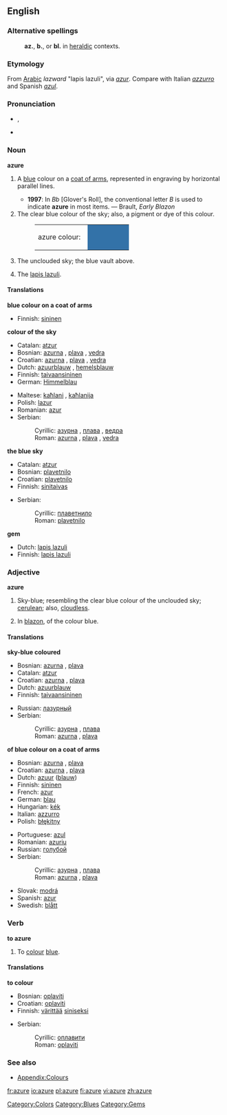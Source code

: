 {{wikipedia}}
==English==

===Alternative spellings===
:'''az.''', '''b.''', or '''bl.''' in [[heraldic]] contexts.

===Etymology===
From [[Arabic]] ''lazward'' "lapis lazuli", via {{F.}} ''[[azur]]''. Compare with Italian ''[[azzurro]]'' and Spanish ''[[azul]]''.

===Pronunciation===
*{{IPA|/ˈæʒə/}}, {{SAMPA|/"{Z@/}}
*{{IPA|/ˈæʒɚ/}}

===Noun===
'''azure'''

# {{tincture}} A [[blue]] colour on a [[coat of arms]], represented in engraving by horizontal parallel lines.
#* '''1997''': In ''Bb'' [Glover's Roll], the conventional letter ''B'' is used to indicate '''azure''' in most items. &mdash; Brault, ''Early Blazon''
# The clear blue colour of the sky; also, a pigment or dye of this colour.
#:<table><tr><td>azure colour: &nbsp;</td><td bgcolor="#3372A8" width="80">&nbsp; </td></tr></table>
# {{italbrac|poetical}} The unclouded sky; the blue vault above.
# The [[lapis lazuli]].

====Translations====
'''blue colour on a coat of arms'''
{{top}}
*Finnish: [[sininen]]
{{bottom}}

'''colour of the sky'''
{{top}}
*Catalan: [[atzur]]
*Bosnian: [[azurna#Croatian|azurna]] {{f}}, [[plava#Bosnian|plava]] {{f}}, [[vedra#Bosnian|vedra]] {{f}}
*Croatian: [[azurna#Croatian|azurna]] {{f}}, [[plava#Croatian|plava]] {{f}}, [[vedra#Croatian|vedra]] {{f}}
*Dutch: [[azuurblauw]] {{n}}, [[hemelsblauw]] {{n}}
*Finnish: [[taivaansininen]]
*German: [[Himmelblau]] {{n}}
{{mid}}
*Maltese: [[kaħlani]] {{m}}, [[kaħlanija]] {{f}}
*Polish: [[lazur]] {{m}}
*Romanian: [[azur]]
*Serbian:
*:Cyrillic: [[азурна#Serbian|азурна]] {{f}}, [[плава#Serbian|плава]] {{f}}, [[ведра#Serbian|ведра]] {{f}}
*:Roman: [[azurna#Serbian|azurna]] {{f}}, [[plava#Serbian|plava]] {{f}}, [[vedra#Serbian|vedra]] {{f}}
{{bottom}}

'''the blue sky'''
{{top}}
*Catalan: [[atzur]]
*Bosnian: [[plavetnilo#Bosnian|plavetnilo]] {{n}}
*Croatian: [[plavetnilo#Croatian|plavetnilo]] {{n}}
*Finnish: [[sinitaivas]]
{{mid}}
*Serbian:
*:Cyrillic: [[плаветнило#Serbian|плаветнило]] {{n}}
*:Roman: [[plavetnilo#Serbian|plavetnilo]] {{n}}
{{bottom}}

'''gem'''
{{top}}
*Dutch: [[lapis lazuli]] {{m}}
*Finnish: [[lapis lazuli]]
{{mid}}
{{bottom}}

===Adjective===
'''azure'''

# {{colour}} Sky-blue; resembling the clear blue colour of the unclouded sky; [[cerulean]]; also, [[cloudless]].
# {{tincture}} In [[blazon]], of the colour blue.

====Translations====
'''sky-blue coloured'''
{{top}}
*Bosnian: [[azurna#Bosnian|azurna]] {{f}}, [[plava#Bosnian|plava]] {{f}}
*Catalan: [[atzur]]
*Croatian: [[azurna#Croatian|azurna]] {{f}}, [[plava#Croatian|plava]] {{f}}
*Dutch: [[azuurblauw]]
*Finnish: [[taivaansininen]]
{{mid}}
*Russian: [[лазурный]]
*Serbian:
*:Cyrillic: [[азурна#Serbian|азурна]] {{f}}, [[плава#Serbian|плава]] {{f}}
*:Roman: [[azurna#Serbian|azurna]] {{f}}, [[plava#Serbian|plava]] {{f}}
{{bottom}}

{{heraldry}} '''of blue colour on a coat of arms'''
{{top}}
*Bosnian: [[azurna#Bosnian|azurna]] {{f}}, [[plava#Bosnian|plava]] {{f}}
*Croatian: [[azurna#Croatian|azurna]] {{f}}, [[plava#Croatian|plava]] {{f}}
*Dutch: [[azuur]] ([[blauw]])
*Finnish: [[sininen]]
*French: [[azur]]
*German: [[blau]]
*Hungarian: [[kék]]
*Italian: [[azzurro]]
*Polish: [[błękitny]]
{{mid}}
*Portuguese: [[azul]]
*Romanian: [[azuriu]]
*Russian: [[голубой]]
*Serbian:
*:Cyrillic: [[азурна#Serbian|азурна]] {{f}}, [[плава#Serbian|плава]] {{f}}
*:Roman: [[azurna#Serbian|azurna]] {{f}}, [[plava#Serbian|plava]] {{f}}
*Slovak: [[modrá]]
*Spanish: [[azur]]
*Swedish: [[blått]]
{{bottom}}

===Verb===
'''to azure'''

# {{transitive}} To [[colour]] [[blue]].

====Translations====
'''to colour'''
{{top}}
*Bosnian: [[oplaviti#Bosnian|oplaviti]]
*Croatian: [[oplaviti#Croatian|oplaviti]]
*Finnish: [[värittää]] [[sininen|siniseksi]]
{{mid}}
*Serbian:
*:Cyrillic: [[оплавити#Serbian|оплавити]]
*:Roman: [[oplaviti#Serbian|oplaviti]]
{{bottom}}

===See also===
*[[Wiktionary_Appendix:Colours|Appendix:Colours]]

[[Category:Colors]]
[[Category:Blues]]
[[Category:Gems]]

[[fr:azure]]
[[io:azure]]
[[pl:azure]]
[[fi:azure]]
[[vi:azure]]
[[zh:azure]]